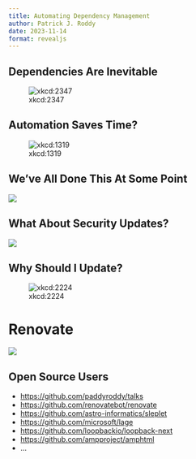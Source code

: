```yaml
---
title: Automating Dependency Management
author: Patrick J. Roddy
date: 2023-11-14
format: revealjs
---
```


## Dependencies Are Inevitable

![xkcd:2347](dependency.png)

## Automation Saves Time?

![xkcd:1319](automation.png)

## We've All Done This At Some Point

![](bump.png)

## What About Security Updates?

![](dependabot.png)

## Why Should I Update?

![xkcd:2224](updates.png)

# Renovate

![](renovate.jpg)

## Open Source Users

- <https://github.com/paddyroddy/talks>
- <https://github.com/renovatebot/renovate>
- <https://github.com/astro-informatics/sleplet>
- <https://github.com/microsoft/lage>
- <https://github.com/loopbackio/loopback-next>
- <https://github.com/ampproject/amphtml>
- ...
